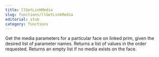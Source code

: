 ```yaml
---
title: llGetLinkMedia
slug: functions/llGetLinkMedia
editorial: stub
category: functions
---
```


<LSLFunction name="llGetLinkMedia"/>

Get the media parameters for a particular face on linked prim, given the desired list of parameter names. Returns a list of values in the order requested.	Returns an empty list if no media exists on the face.
